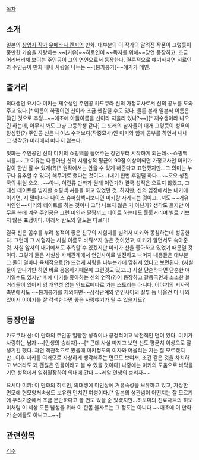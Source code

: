 [[목차]]
== 소개 ==
일본의 [[상업지 작가]] [[우메타니 켄지]]의 만화.
대부분의 이 작가의 알려진 작품이 그렇듯이 풍만한 가슴을 자랑하는 ~~[거유]~~히로인이 ~~독자를 위해~~당연 등장하고, 조금 어리버리해 보이는 주인공이 그의 연인으로서 등장한다.
결론적으로 얘기하자면 히로인과 주인공이 만화 내내 사랑을 나누는 ~~[붕가붕가]~~얘기가 메인. 

== 줄거리 ==
의대생인 요시다 미키는 재수생인 주인공 카도쿠라 신의 가정교사로서 신의 공부를 도와주고 있다.[* 이름이 하필이면 신이라 조금 헷갈릴 수도 있다. 물론 본래 일본식 이름은 眞인 것으로 추정...~~애초에 아들이름을 신이라 지을리 있나?~~][* 재수생이라 나오긴 하는데, 아무리 봐도 그냥 고등학생 같다]
그 또래의 남자들이 대개 그렇듯이 성욕이 왕성한(?) 주인공 신은 나이스 수퍼보디(작중묘사)인 미키와 함께 공부를 하면서 내내 그 생각(?) 머리에서 떠나지 않는다.

첫화는 주인공인 신이 미키의 쇼핑백을 들어주는 장면부터 시작하게 되는데~~쇼핑백 셔틀~~ 그 이유는 다름아닌 신의 시험성적 평균이 90점 이상이되면 가정교사인 미키가 같이 한번 잘 수 있게(?)[* 원작에서는 안을 수 있게 해준다고 표현했지만...그 의미는 누구나 유추할 수 있다] 해주기로 했다는 것이다...(내기 한번 후덜덜 하다...~~오오 성진국의 위엄 오오...~~아니, 이런류 만화가 원래 이런가?) 결국 성적은 오르지 않았고, 그 대신 데이트를 빙자한 쇼핑백 셔틀을 하고 있었던 것. 하지만, 신의 입장에서는 내기에 이기면, 지 말마따나 나이스 슈퍼핫섹시보디인 미키랑 자게되는 것이고...져도 ~~거유미인인~~미키와 데이트를 하는 것이니 그닥 나쁘지 않은 거 아닌가? 생각도 들지만 아무튼 복에 겨운 주인공은 그런 미인과 팔짱끼고 데이트 하는데도 툴툴거리며 별로 기쁘지 않은 표정이다. 이래서 반도와 열도는 다르다! 
  
결국 신은 꼼수를 부려 성적이 좋은 친구의 시험지를 빌려서 미키와 동침하는데 성공한다.
그런데 그 시험지는 사실 이름도 바꿔쓰지 않은 것이었고, 미키가 알면서도 속아준 것. 사실 앞서의 내기에서도 추측할 수 있겠지만 미키가 신을 좋아하고 있었기 때문일 것이다. 그렇게 둘은 사실상 사제관계에서 연인사이로 발전하고 나머지 내용들은 대부분 그 둘이 얼마나 육체적으로(?) 뜨겁게 사랑을 나누는가에 맞춰져 있다고 보면된다. (사실 둘이 만나기만 하면 바로 응응하기때문에 그런것도 있고...)
사실 단순하다면 단순한 얘기일수도 있지만 후에 미키를 좋아하는 신의 연적(?)이 등장하고 갈등국면과 소소한 볼거리들이 있어서 영 개연성 없는 안드로메다로 가는 스토리는 아니다. 이야기의 서사적 측면에서도 ~~붕가붕가를 제외하면~~삼각관계와 연인사이의 질투 등 나올건 다 나와있어서 이야기를 잘 각색한다면 좋은 사랑얘기가 될 수 있을지도? 

== 등장인물 ==
카도쿠라 신: 이 만화의 주인공 얼빵한 성격이나 긍정적이고 낙천적인 면이 있다. 미키가 사랑하는 남자~~[인생의 승리자]~~[* 근데 사실 따지고 보면 신도 평균치 이상으로 잘 생기긴 했다. 과연 객관적으로 봤을때 미키정도의 여자와 어울리는 지는 잘 모르겠지만...이후 미키를 여러모로 자상하게 생각해주는 면모도 보여서, 조건 같은 것을 차치하고 보더라도 꽤 괜찮은 인물이라고 볼 수 있을 것이다] 나중에는 미키의 도움으로 바닥을 기던 성적에서 일취월장하여 의대에 간다.~~레알 인생의 승리자~~

요시다 미키: 이 만화의 히로인, 의대생에 미인상에 거유속성을 보유하고 있고, 자상한 면모에 현모양처속성도 보유한 먼치킨 여성이다.[* 일본의 성관념이 어떤지는 잘 모르기에 우리기준에서 조금 문란하다고 볼 면도 있을 순 있겠지만...히토미의 진료차트의 히토미처럼 이 세상 모든 남성을 위해 이 한몸 불사르는 그 정도는 아니다 ~~애초에 이 만화가 순애물도 아니고...~~] 

== 관련항목 ==
[[각주]]
